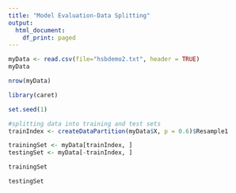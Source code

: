 ---
title: "Model Evaluation-Data Splitting"
output:
  html_document:
    df_print: paged
---


```{r}
myData <- read.csv(file="hsbdemo2.txt", header = TRUE)
myData
```
```{r}
nrow(myData)
```
```{r}
library(caret)
```

```{r}
set.seed(1)

#splitting data into training and test sets
trainIndex <- createDataPartition(myData$X, p = 0.6)$Resample1

trainingSet <- myData[trainIndex, ]
testingSet <- myData[-trainIndex, ]

trainingSet
```

```{r}
testingSet
```

